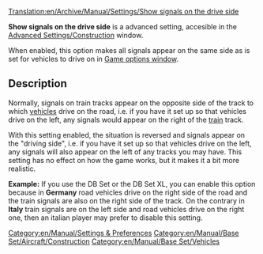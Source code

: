 [[Translation:en/Archive/Manual/Settings/Show signals on the drive side]]

'''Show signals on the drive side''' is a advanced setting, accesible in the [[en/Archive/Manual/Settings/Advanced Settings/Construction#show-signals-on-the-drive-side|Advanced Settings/Construction]] window.

When enabled, this option makes all signals appear on the same side as is set for vehicles to drive on in [[en/Manual/Game options window#road-vehicles|Game options window]].

== Description ==
Normally, signals on train tracks appear on the opposite side of the track to which [[en/Manual/Vehicles|vehicles]] drive on the road, i.e. if you have it set up so that vehicles drive on the left, any signals would appear on the right of the [[en/Manual/Trains|train]] track.

With this setting enabled, the situation is reversed and signals appear on the "driving side", i.e.  if you have it set up so that vehicles drive on the left, any signals will also appear on the left of any tracks you may have.
This setting has no effect on how the game works, but it makes it a bit more realistic.

'''Example:''' If you use the DB Set or the DB Set XL, you can enable this option because in '''Germany''' road vehicles drive on the right side of the road and the train signals are also on the right side of the track. On the contrary in '''Italy''' train signals are on the left side and road vehicles drive on the right one, then an italian player may prefer to disable this setting.

[[Category:en/Manual/Settings & Preferences]]
[[Category:en/Manual/Base Set/Aircraft/Construction]]
[[Category:en/Manual/Base Set/Vehicles]]
